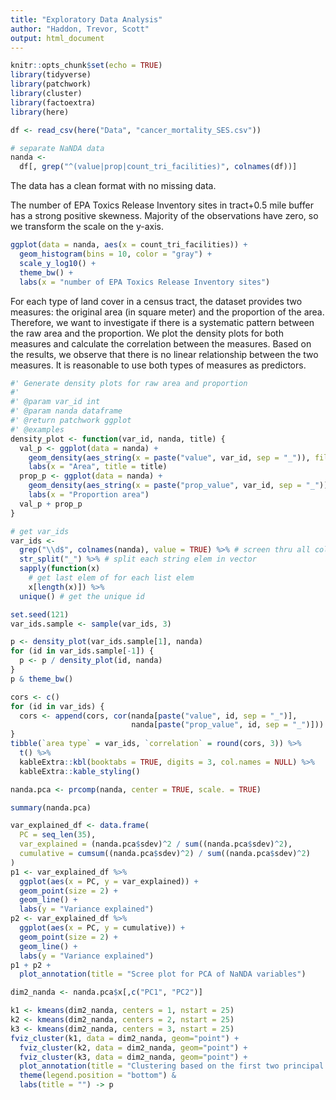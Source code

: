 ```yaml
---
title: "Exploratory Data Analysis"
author: "Haddon, Trevor, Scott"
output: html_document
---
```


```r
knitr::opts_chunk$set(echo = TRUE)
library(tidyverse)
library(patchwork)
library(cluster)
library(factoextra)
library(here)
```

```r
df <- read_csv(here("Data", "cancer_mortality_SES.csv"))
```

```r
# separate NaNDA data
nanda <-
  df[, grep("^(value|prop|count_tri_facilities)", colnames(df))]
```

The data has a clean format with no missing data. 

The number of EPA Toxics Release Inventory sites in tract+0.5 mile buffer has a strong positive skewness. Majority of the observations have zero, so we transform the scale on the y-axis.

```r
ggplot(data = nanda, aes(x = count_tri_facilities)) +
  geom_histogram(bins = 10, color = "gray") +
  scale_y_log10() +
  theme_bw() +
  labs(x = "number of EPA Toxics Release Inventory sites")
```


For each type of land cover in a census tract, the dataset provides two measures: the original area (in square meter) and the proportion of the area. Therefore, we want to investigate if there is a systematic pattern between the raw area and the proportion. We plot the density plots for both measures and calculate the correlation between the measures. Based on the results, we observe that there is no linear relationship between the two measures. It is reasonable to use both types of measures as predictors.

```r
#' Generate density plots for raw area and proportion
#' 
#' @param var_id int
#' @param nanda dataframe
#' @return patchwork ggplot
#' @examples
density_plot <- function(var_id, nanda, title) {
  val_p <- ggplot(data = nanda) +
    geom_density(aes_string(x = paste("value", var_id, sep = "_")), fill = "gray") +
    labs(x = "Area", title = title)
  prop_p <- ggplot(data = nanda) +
    geom_density(aes_string(x = paste("prop_value", var_id, sep = "_")), fill = "gray") +
    labs(x = "Proportion area")
  val_p + prop_p
}
```

```r
# get var_ids
var_ids <-
  grep("\\d$", colnames(nanda), value = TRUE) %>% # screen thru all column names and get those ends with digits
  str_split("_") %>% # split each string elem in vector
  sapply(function(x)
    # get last elem of for each list elem
    x[length(x)]) %>%
  unique() # get the unique id

set.seed(121)
var_ids.sample <- sample(var_ids, 3)
```

```r
p <- density_plot(var_ids.sample[1], nanda)
for (id in var_ids.sample[-1]) {
  p <- p / density_plot(id, nanda)
}
p & theme_bw()
```

```r
cors <- c()
for (id in var_ids) {
  cors <- append(cors, cor(nanda[paste("value", id, sep = "_")],
                           nanda[paste("prop_value", id, sep = "_")]))
}
tibble(`area type` = var_ids, `correlation` = round(cors, 3)) %>% 
  t() %>% 
  kableExtra::kbl(booktabs = TRUE, digits = 3, col.names = NULL) %>% 
  kableExtra::kable_styling()
```

```r
nanda.pca <- prcomp(nanda, center = TRUE, scale. = TRUE)
```

```r
summary(nanda.pca)
```


```r
var_explained_df <- data.frame(
  PC = seq_len(35),
  var_explained = (nanda.pca$sdev)^2 / sum((nanda.pca$sdev)^2),
  cumulative = cumsum((nanda.pca$sdev)^2) / sum((nanda.pca$sdev)^2)
)
p1 <- var_explained_df %>%
  ggplot(aes(x = PC, y = var_explained)) +
  geom_point(size = 2) +
  geom_line() +
  labs(y = "Variance explained")
p2 <- var_explained_df %>%
  ggplot(aes(x = PC, y = cumulative)) +
  geom_point(size = 2) +
  geom_line() +
  labs(y = "Variance explained")
p1 + p2 +
  plot_annotation(title = "Scree plot for PCA of NaNDA variables")
```

```r
dim2_nanda <- nanda.pca$x[,c("PC1", "PC2")]
```

```r
k1 <- kmeans(dim2_nanda, centers = 1, nstart = 25)
k2 <- kmeans(dim2_nanda, centers = 2, nstart = 25)
k3 <- kmeans(dim2_nanda, centers = 3, nstart = 25)
fviz_cluster(k1, data = dim2_nanda, geom="point") +
  fviz_cluster(k2, data = dim2_nanda, geom="point") +
  fviz_cluster(k3, data = dim2_nanda, geom="point") +
  plot_annotation(title = "Clustering based on the first two principal components") &
  theme(legend.position = "bottom") &
  labs(title = "") -> p
```


